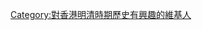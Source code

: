 {{Userbox
  |border-c = #000000
  |border-s = 1
  |id-c     = #ffffff
  |id-s     = 12
  |id-fc    = #000000
  |info-s   = 9
  |info-fc  = #000000
  |id       = [[檔案:Tsing Yi Island in Yuet Tai Kei.png|50px]]
  |info     = 這個用戶對'''[[香港歷史]]'''很感興趣，特別是[[明朝|明]][[清朝|清]]時期。
}}
[[Category:對香港明清時期歷史有興趣的維基人]]